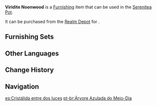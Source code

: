 {{Furnishing Infobox
|id             = 372340
|image          = Item Viridite Noonwood.png
|category       = Landform
|subcategory    = Tree
|quality        = 3
|adeptal_energy = 20
|load           = 65
|reduced_load   = 65
|description    = A tall and luscious tree bearing a crown of green. As its wood is hard as steel, many structures use it to bear heavy loads. It is even used as the main material in making weapon shafts. Thus did it earn the name "Viridite."<br />This Viridite tree of sprawling green has entered full maturity and can be harvested and used to its fullest extent.
|mention        = 
|blueprint      = 
|source1        = [[Realm Depot]]
}}
'''Viridite Noonwood''' is a [[Furnishing]] item that can be used in the [[Serenitea Pot]].

It can be purchased from the [[Realm Depot]] for {{Item|Realm Currency|30|x=80}}.

==Furnishing Sets==
{{Craft Usage}}

==Other Languages==
{{Other Languages
|default_hidden = 1
|en      = Viridite Noonwood
|zhs     = 苍铁平午树
|zhs_rm  = Cāngtiě Píngwǔ-shù
|zht     = 蒼鐵平午樹
|zht_rm  = Cāngtiě Píngwǔ-shù
|ja      = 鉄刀午天木
|ja_rm   = Tettou Goten-ki
|ko      = 정오의 푸른 철 나무
|ko_rm   = Jeong'o-ui Pureun Cheol Namu
|es      = Cristálida entre dos luces
|fr      = Mibois de verdite
|ru      = Железное полуденное дерево
|th      = ต้นเหล็กขจีทิวากาล
|th_rm   = 
|vi      = Chiều Tà Sắt Xanh
|de      = Dunkelgrüner Mittagsbaum
|id      = Pohon Siang Viridite
|pt      = Árvore Azulada do Meio-Dia
|tr      = Kara Yeşim Öğlen Ağacı
|it      = Albero Meriggio di verdite
}}

==Change History==
{{Change History|3.3}}

==Navigation==
{{Furnishing Navbox|exterior}}

[[es:Cristálida entre dos luces]]
[[pt-br:Árvore Azulada do Meio-Dia]]